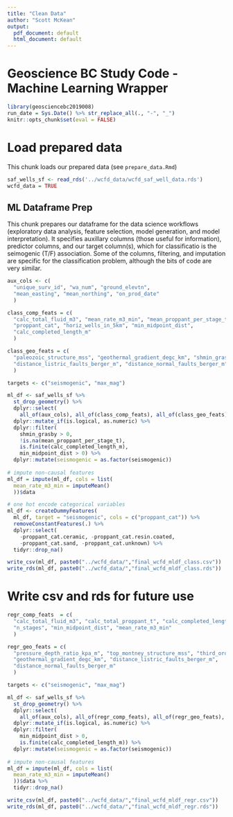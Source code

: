 ```yaml
---
title: "Clean Data"
author: "Scott McKean"
output:
  pdf_document: default
  html_document: default
---
```


# Geoscience BC Study Code - Machine Learning Wrapper

```r
library(geosciencebc2019008)
run_date = Sys.Date() %>% str_replace_all(., "-", "_")
knitr::opts_chunk$set(eval = FALSE)
```

# Load prepared data

This chunk loads our prepared data (see `prepare_data.Rmd`)

```R
saf_wells_sf <- read_rds('../wcfd_data/wcfd_saf_well_data.rds')
wcfd_data = TRUE
```

## ML Dataframe Prep

This chunk prepares our dataframe for the data science workflows (exploratory
data analysis, feature selection, model generation, and model interpretation). 
It specifies auxillary columns (those useful for information), predictor columns, 
and our target column(s), which for classificatio is the seimogenic (T/F)
association. Some of the columns, filtering, and imputation are specific for the 
classification problem, although the bits of code are very similar.

```r
aux_cols <- c(
  "unique_surv_id", "wa_num", "ground_elevtn",
  "mean_easting", "mean_northing", "on_prod_date"
  )

class_comp_feats = c(
  "calc_total_fluid_m3", "mean_rate_m3_min", "mean_proppant_per_stage_t",
  "proppant_cat", "horiz_wells_in_5km", "min_midpoint_dist",
  "calc_completed_length_m"
  )

class_geo_feats = c(
  "paleozoic_structure_mss", "geothermal_gradient_degc_km", "shmin_grasby",
  "distance_listric_faults_berger_m", "distance_normal_faults_berger_m"
  )

targets <- c("seismogenic", "max_mag")

ml_df <- saf_wells_sf %>%
  st_drop_geometry() %>% 
  dplyr::select(
    all_of(aux_cols), all_of(class_comp_feats), all_of(class_geo_feats), all_of(targets)) %>%
  dplyr::mutate_if(is.logical, as.numeric) %>%
  dplyr::filter(
    shmin_grasby > 0,
    !is.na(mean_proppant_per_stage_t),
    is.finite(calc_completed_length_m),
    min_midpoint_dist > 0) %>%
  dplyr::mutate(seismogenic = as.factor(seismogenic))
  
# impute non-causal features
ml_df = impute(ml_df, cols = list(
  mean_rate_m3_min = imputeMean()
  ))$data

# one hot encode categorical variables
ml_df <- createDummyFeatures(
  ml_df, target = "seismogenic", cols = c("proppant_cat")) %>% 
  removeConstantFeatures(.) %>%
  dplyr::select(
    -proppant_cat.ceramic, -proppant_cat.resin.coated, 
    -proppant_cat.sand, -proppant_cat.unknown) %>%
  tidyr::drop_na()

write_csv(ml_df, paste0("../wcfd_data/","final_wcfd_mldf_class.csv"))
write_rds(ml_df, paste0("../wcfd_data/","final_wcfd_mldf_class.rds"))
```

# Write csv and rds for future use

```r
regr_comp_feats  = c(
  "calc_total_fluid_m3", "calc_total_proppant_t", "calc_completed_length_m",
  "n_stages", "min_midpoint_dist", "mean_rate_m3_min"
  )

regr_geo_feats = c(
  "pressure_depth_ratio_kpa_m", "top_montney_structure_mss", "third_order_residual_m",
  "geothermal_gradient_degc_km", "distance_listric_faults_berger_m",
  "distance_normal_faults_berger_m"
  )

targets <- c("seismogenic", "max_mag")

ml_df <- saf_wells_sf %>%
  st_drop_geometry() %>% 
  dplyr::select(
    all_of(aux_cols), all_of(regr_comp_feats), all_of(regr_geo_feats), all_of(targets)) %>%
  dplyr::mutate_if(is.logical, as.numeric) %>%
  dplyr::filter(
    min_midpoint_dist > 0,
    is.finite(calc_completed_length_m)) %>%
  dplyr::mutate(seismogenic = as.factor(seismogenic))
  
# impute non-causal features
ml_df = impute(ml_df, cols = list(
  mean_rate_m3_min = imputeMean()
  ))$data %>%
  tidyr::drop_na()

write_csv(ml_df, paste0("../wcfd_data/","final_wcfd_mldf_regr.csv"))
write_rds(ml_df, paste0("../wcfd_data/","final_wcfd_mldf_regr.rds"))
```